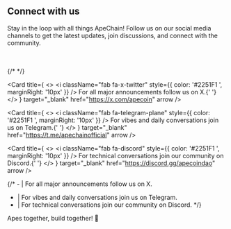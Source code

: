 

## Connect with us 

Stay in the loop with all things ApeChain! Follow us on our social media channels to get the latest updates, join discussions, and connect with the community.

<br></br>
{/* <Card
  title="For all major announcements follow us on X."
  target="_blank" 
  href="https://x.com/apecoin"
  arrow
/> */}

<Card
  title={
    <>
      <i className="fab fa-x-twitter" style={{ color: '#2251F1 ', marginRight: '10px' }} />
       For all major announcements follow us on X.{' '}
    </>
  }
  target="_blank"
 href="https://x.com/apecoin"
  arrow
/>

<Card
  title={
    <>
      <i className="fab fa-telegram-plane" style={{ color: '#2251F1 ', marginRight: '10px' }} />
       For vibes and daily conversations join us on Telegram.{' '}
    </>
  }
  target="_blank"
 href="https://t.me/apechainofficial"
  arrow
/>


<Card
  title={
    <>
      <i className="fab fa-discord" style={{ color: '#2251F1 ', marginRight: '10px' }} />
      For technical conversations join our community on Discord.{' '}
    </>
  }
  target="_blank"
  href="https://discord.gg/apecoindao"
  arrow
/>


{/* - [<i class="fab fa-twitter"></i>](https://x.com/apecoin) | For all major announcements follow us on X.
- [<i class="fab fa-telegram-plane"></i>](https://t.me/apechainofficial) | For vibes and daily conversations join us on Telegram.
- [<i class="fab fa-discord"></i>](https://discord.gg/apecoindao) | For technical conversations join our community on Discord. */}

Apes together, build together! 🍌






